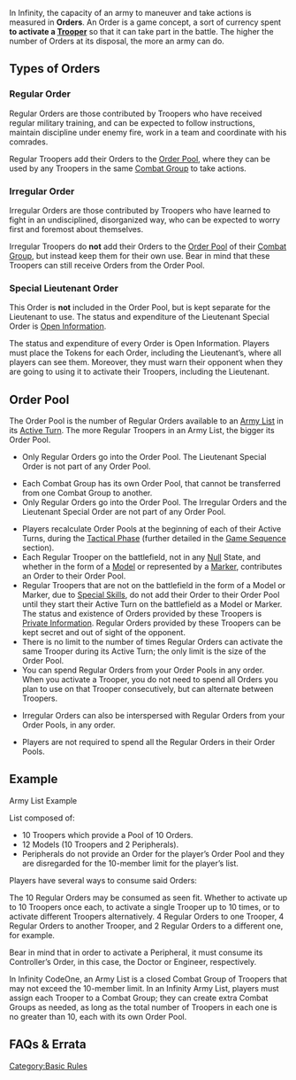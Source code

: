 {{Section-basic-rules}}


In Infinity, the capacity of an army to maneuver and take actions is measured in '''Orders'''. An Order is a game concept, a sort of currency spent '''to activate a [[Trooper]]''' so that it can take part in the battle. The higher the number of Orders at its disposal, the more an army can do.


== Types of Orders ==
=== Regular Order ===
{{image | name=eng-regular-order-512.jpg | style=128 }}
Regular Orders are those contributed by Troopers who have received regular military training, and can be expected to follow instructions, maintain discipline under enemy fire, work in a team and coordinate with his comrades.

Regular Troopers add their Orders to the [[Order Pool]], where they can be used by any Troopers in the same [[Combat Group]] to take actions.

{{n4}}
=== Irregular Order ===
{{image | name=eng-irregular-512.jpg | style=128 }}
Irregular Orders are those contributed by Troopers who have learned to fight in an undisciplined, disorganized way, who can be expected to worry first and foremost about themselves.

Irregular Troopers do '''not''' add their Orders to the [[Order Pool]] of their [[Combat Group]], but instead keep them for their own use. Bear in mind that these Troopers can still receive Orders from the Order Pool. {{seefaq | You must state which Combat Group the Irregular Orders belong to.}}
{{n4end}}

=== Special Lieutenant Order ===
{{image | name=eng-lieutenant-order-512.jpg | style=128 }}
This Order is '''not''' included in the Order Pool, but is kept separate for the Lieutenant to use. The status and expenditure of the Lieutenant Special Order is [[Open Information]].

{{Important-start}}
The status and expenditure of every Order is Open Information. Players must place the Tokens for each Order, including the Lieutenant’s, where all players can see them. Moreover, they must warn their opponent when they are going to using it to activate their Troopers, including the Lieutenant.
{{Important-end}}

== Order Pool ==
The Order Pool is the number of Regular Orders available to an [[Army List]] in its [[Active Turn]]. The more Regular Troopers in an Army List, the bigger its Order Pool.

{{c1}}
* Only Regular Orders go into the Order Pool. The Lieutenant Special Order is not part of any Order Pool. 
{{c1end}}
{{n4list}}
* Each Combat Group has its own Order Pool, that cannot be transferred from one Combat Group to another.
* Only Regular Orders go into the Order Pool. The Irregular Orders and the Lieutenant Special Order are not part of any Order Pool. 
{{n4end}}
* Players recalculate Order Pools at the beginning of each of their Active Turns, during the [[Tactical Phase]] (further detailed in the [[Game Sequence]] section). 
* Each Regular Trooper on the battlefield, not in any [[Null]] State, and whether in the form of a [[Model]] or represented by a [[Marker]], contributes an Order to their Order Pool.
* Regular Troopers that are not on the battlefield in the form of a Model or Marker, due to [[Special Skills]], do not add their Order to their Order Pool until they start their Active Turn on the battlefield as a Model or Marker. The status and existence of Orders provided by these Troopers is [[Private Information]]. Regular Orders provided by these Troopers can be kept secret and out of sight of the opponent.
* There is no limit to the number of times Regular Orders can activate the same Trooper during its Active Turn; the only limit is the size of the Order Pool.
* You can spend Regular Orders from your Order Pools in any order. When you activate a Trooper, you do not need to spend all Orders you plan to use on that Trooper consecutively, but can alternate between Troopers. 
{{n4list}}
* Irregular Orders can also be interspersed with Regular Orders from your Order Pools, in any order.
{{n4end}}
* Players are not required to spend all the Regular Orders in their Order Pools.

==Example==
{{Greybox-start | Order Pool Example }}
{{image | name=eng-order-pool-example-2048.jpg | style=512 }}

Army List Example

List composed of:
*10 Troopers which provide a Pool of 10 Orders.
*12 Models (10 Troopers and 2 Peripherals).
*Peripherals do not provide an Order for the player’s Order Pool and they are disregarded for the 10-member limit for the player’s list.

Players have several ways to consume said Orders:

The 10 Regular Orders may be consumed as seen fit. Whether to activate up to 10 Troopers once each, to activate a single Trooper up to 10 times, or to activate different Troopers alternatively. 4 Regular Orders to one Trooper, 4 Regular Orders to another Trooper, and 2 Regular Orders to a different one, for example.

Bear in mind that in order to activate a Peripheral, it must consume its Controller’s Order, in this case, the Doctor or Engineer, respectively.
{{Greybox-end}}


{{c1}}
{{Remember-start}}
In Infinity CodeOne, an Army List is a closed Combat Group of Troopers that may not exceed the 10-member limit. 
{{Remember-end}}
{{c1end}}
{{n4}}
{{Remember-start}}
In an Infinity Army List, players must assign each Trooper to a Combat Group; they can create extra Combat Groups as needed, as long as the total number of Troopers in each one is no greater than 10, each with its own Order Pool.
{{Remember-end}}
{{n4end}}


== FAQs & Errata ==

{{faqbox |
type = faq |
title = N4 FAQ |
version = 1.0, Jan 2021 |
q = Q: Do you have to say which Combat Group Irregular Orders belong to? |
a = A: Yes. |
related = [[Army List]], [[Orders and the Order Pool]] }}


{{faqbox |
type = faq |
title = N4 FAQ |
version = 1.3, Nov 2022 |
q = Q: What happens to the Special Lieutenant Order if the Lieutenant enters Isolated State? |
a = A: If the Order has not been spent, it is lost and cannot be used, whether by the Lieutenant or by a Trooper with the NCO Skill. |
related = [[Isolated State]], [[Lieutenant]], [[Loss of Lieutenant]], [[NCO]], [[Orders and the Order Pool]] }}


{{faqbox |
type = faq |
title = N4 FAQ |
version = 1.3, Nov 2022 |
q = Q: Can an NCO in Isolated State use the Special Lieutenant Order? |
a = A: No. |
related = [[Isolated State]], [[Lieutenant]], [[NCO]], [[Orders and the Order Pool]] }}


{{Section-basic-rules}}




[[Category:Basic Rules]]